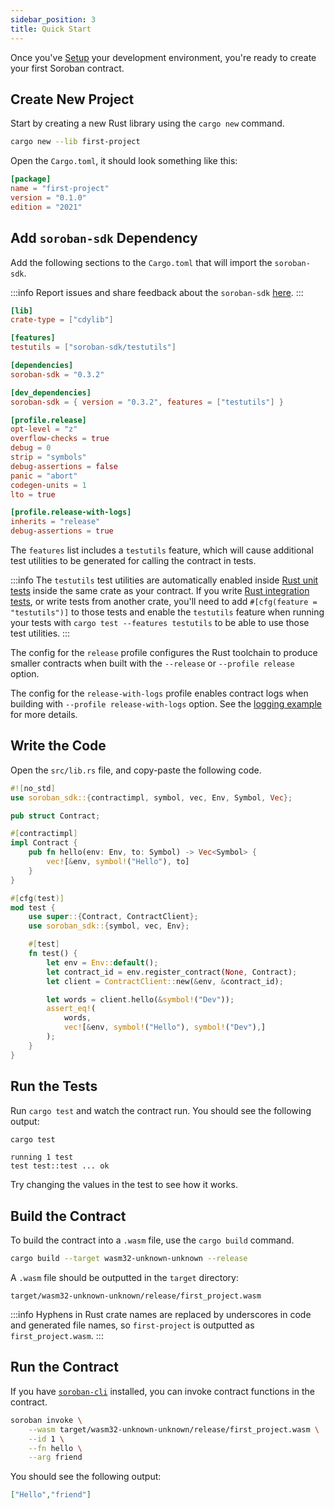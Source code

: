 ```yaml
---
sidebar_position: 3
title: Quick Start
---
```


Once you've [Setup] your development environment, you're ready to create your
first Soroban contract.

[Setup]: setup.mdx

## Create New Project

Start by creating a new Rust library using the `cargo new` command.

```sh
cargo new --lib first-project
```

Open the `Cargo.toml`, it should look something like this:

```toml title="Cargo.toml"
[package]
name = "first-project"
version = "0.1.0"
edition = "2021"
```

## Add `soroban-sdk` Dependency

Add the following sections to the `Cargo.toml` that will import the `soroban-sdk`.

:::info
Report issues and share feedback about the `soroban-sdk`
[here](https://github.com/stellar/rs-soroban-sdk/issues/new/choose).
:::

```toml
[lib]
crate-type = ["cdylib"]

[features]
testutils = ["soroban-sdk/testutils"]

[dependencies]
soroban-sdk = "0.3.2"

[dev_dependencies]
soroban-sdk = { version = "0.3.2", features = ["testutils"] }

[profile.release]
opt-level = "z"
overflow-checks = true
debug = 0
strip = "symbols"
debug-assertions = false
panic = "abort"
codegen-units = 1
lto = true

[profile.release-with-logs]
inherits = "release"
debug-assertions = true
```

The `features` list includes a `testutils` feature, which will cause additional
test utilities to be generated for calling the contract in tests.

:::info
The `testutils` test utilities are automatically enabled inside [Rust unit
tests] inside the same crate as your contract. If you write [Rust integration
tests], or write tests from another crate, you'll need to add `#[cfg(feature =
"testutils")]` to those tests and enable the `testutils` feature when running
your tests with `cargo test --features testutils` to be able to use those test
utilities.
:::

The config for the `release` profile configures the Rust toolchain to produce
smaller contracts when built with the `--release` or `--profile release` option.

The config for the `release-with-logs` profile enables contract logs when
building with `--profile release-with-logs` option. See the [logging example]
for more details.

[logging example]: ../examples/logging

## Write the Code

Open the `src/lib.rs` file, and copy-paste the following code.

```rust
#![no_std]
use soroban_sdk::{contractimpl, symbol, vec, Env, Symbol, Vec};

pub struct Contract;

#[contractimpl]
impl Contract {
    pub fn hello(env: Env, to: Symbol) -> Vec<Symbol> {
        vec![&env, symbol!("Hello"), to]
    }
}

#[cfg(test)]
mod test {
    use super::{Contract, ContractClient};
    use soroban_sdk::{symbol, vec, Env};

    #[test]
    fn test() {
        let env = Env::default();
        let contract_id = env.register_contract(None, Contract);
        let client = ContractClient::new(&env, &contract_id);

        let words = client.hello(&symbol!("Dev"));
        assert_eq!(
            words,
            vec![&env, symbol!("Hello"), symbol!("Dev"),]
        );
    }
}
```

## Run the Tests

Run `cargo test` and watch the contract run. You should see the following output:

```sh
cargo test
```

```
running 1 test
test test::test ... ok
```

Try changing the values in the test to see how it works.

## Build the Contract

To build the contract into a `.wasm` file, use the `cargo build` command.

```sh
cargo build --target wasm32-unknown-unknown --release
```

A `.wasm` file should be outputted in the `target` directory:

```
target/wasm32-unknown-unknown/release/first_project.wasm
```

:::info
Hyphens in Rust crate names are replaced by underscores in code and generated file names, so `first-project` is outputted as `first_project.wasm`.
:::

## Run the Contract

If you have [`soroban-cli`] installed, you can invoke contract functions in the
contract.

```sh
soroban invoke \
    --wasm target/wasm32-unknown-unknown/release/first_project.wasm \
    --id 1 \
    --fn hello \
    --arg friend
```

You should see the following output:

```json
["Hello","friend"]
```

[`soroban-cli`]: setup#install-the-soroban-cli

[Rust unit tests]: https://doc.rust-lang.org/rust-by-example/testing/unit_testing.html
[Rust integration tests]: https://doc.rust-lang.org/rust-by-example/testing/integration_testing.html
